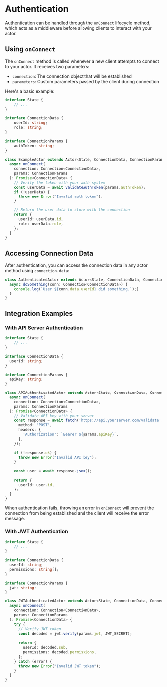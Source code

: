 # Authentication

Authentication can be handled through the `onConnect` lifecycle method, which acts as a middleware before allowing clients to interact with your actor.

## Using `onConnect`

The `onConnect` method is called whenever a new client attempts to connect to your actor. It receives two parameters:

- `connection`: The connection object that will be established
- `parameters`: Custom parameters passed by the client during connection

Here's a basic example:

```typescript
interface State {
    // ...
}

interface ConnectionData {
    userId: string;
    role: string;
}

interface ConnectionParams {
    authToken: string;
}

class ExampleActor extends Actor<State, ConnectionData, ConnectionParams> {
  async onConnect(
    connection: Connection<ConnectionData>,
    params: ConnectionParams
  ): Promise<ConnectionData> {
    // Verify the token with your auth system
    const userData = await validateAuthToken(params.authToken);
    if (!userData) {
      throw new Error("Invalid auth token");
    }

    // Return the user data to store with the connection
    return {
      userId: userData.id,
      role: userData.role,
    };
  }
}
```

## Accessing Connection Data

After authentication, you can access the connection data in any actor method using `connection.data`:

```typescript
class AuthenticatedActor extends Actor<State, ConnectionData, ConnectionParams> {
  async doSomething(conn: Connection<ConnectionData>) {
    console.log(`User ${conn.data.userId} did something.`);)
  }
}
```

## Integration Examples

### With API Server Authentication

```typescript
interface State {
    // ...
}

interface ConnectionData {
  userId: string;
}

interface ConnectionParams {
  apiKey: string;
}

class APIAuthenticatedActor extends Actor<State, ConnectionData, ConnectionParams> {
  async onConnect(
    connection: Connection<ConnectionData>,
    params: ConnectionParams
  ): Promise<ConnectionData> {
    // Validate API key with your server
    const response = await fetch('https://api.yourserver.com/validate', {
      method: 'POST',
      headers: {
        'Authorization': `Bearer ${params.apiKey}`,
      },
    });

    if (!response.ok) {
      throw new Error("Invalid API key");
    }

    const user = await response.json();
    
    return {
      userId: user.id,
    };
  }
}
```

When authentication fails, throwing an error in `onConnect` will prevent the connection from being established and the client will receive the error message.

### With JWT Authentication

```typescript
interface State {
    // ...
}

interface ConnectionData {
  userId: string;
  permissions: string[];
}

interface ConnectionParams {
  jwt: string;
}

class JWTAuthenticatedActor extends Actor<State, ConnectionData, ConnectionParams> {
  async onConnect(
    connection: Connection<ConnectionData>,
    params: ConnectionParams
  ): Promise<ConnectionData> {
    try {
      // Verify JWT token
      const decoded = jwt.verify(params.jwt, JWT_SECRET);
      
      return {
        userId: decoded.sub,
        permissions: decoded.permissions,
      };
    } catch (error) {
      throw new Error("Invalid JWT token");
    }
  }
}
```
